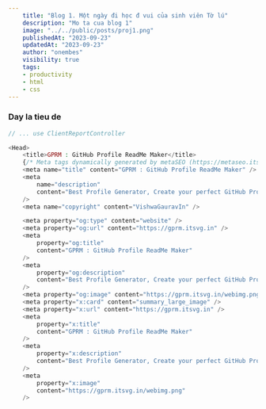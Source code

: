 ```yaml
---
    title: "Blog 1. Một ngày đi học đ vui của sinh viên Tờ lú"
    description: "Mo ta cua blog 1"
    image: "../../public/posts/proj1.png"
    publishedAt: "2023-09-23"
    updatedAt: "2023-09-23"
    author: "onembes"
    visibility: true
    tags: 
    - productivity
    - html
    - css
---
```


### Day la tieu de

```php
// ... use ClientReportController

<Head>
    <title>GPRM : GitHub Profile ReadMe Maker</title>
    {/* Meta tags dynamically generated by metaSEO (https://metaseo.itsvg.in) */}
    <meta name="title" content="GPRM : GitHub Profile ReadMe Maker" />
    <meta
        name="description"
        content="Best Profile Generator, Create your perfect GitHub Profile ReadMe in the best possible way. Lots of features and tools included, all for free !"
    />
    <meta name="copyright" content="VishwaGauravIn" />

    <meta property="og:type" content="website" />
    <meta property="og:url" content="https://gprm.itsvg.in" />
    <meta
        property="og:title"
        content="GPRM : GitHub Profile ReadMe Maker"
    />
    <meta
        property="og:description"
        content="Best Profile Generator, Create your perfect GitHub Profile ReadMe in the best possible way. Lots of features and tools included, all for free !"
    />
    <meta property="og:image" content="https://gprm.itsvg.in/webimg.png" />
    <meta property="x:card" content="summary_large_image" />
    <meta property="x:url" content="https://gprm.itsvg.in" />
    <meta
        property="x:title"
        content="GPRM : GitHub Profile ReadMe Maker"
    />
    <meta
        property="x:description"
        content="Best Profile Generator, Create your perfect GitHub Profile ReadMe in the best possible way. Lots of features and tools included, all for free !"
    />
    <meta
        property="x:image"
        content="https://gprm.itsvg.in/webimg.png"
    />
```
